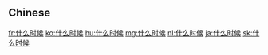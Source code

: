 {{also|什麼時候|甚麼時候}}
==Chinese==
{{zh-see|什麼時候}}

[[fr:什么时候]]
[[ko:什么时候]]
[[hu:什么时候]]
[[mg:什么时候]]
[[nl:什么时候]]
[[ja:什么时候]]
[[sk:什么时候]]